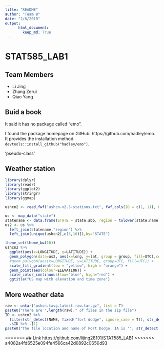```yaml
---
title: "README"
author: "Team 8"
date: "2/6/2019"
output: 
      html_document:
        keep_md: True
---
```




# STAT585_LAB1

## Team Members
- Li Jing
- Zhang Zerui
- Qiao Yang


## Buid a book

It said it has no package called "emo".

I found the package homepage on GitHub: https://github.com/hadley/emo. It provides the installation method: `devtools::install_github("hadley/emo")`.

'pseudo-class'


## Weather station

```r
library(dplyr)
library(readr)
library(ggplot2)
library(stringr)
library(ggmap)

ushcn2 <- read_fwf("ushcn-v2.5-stations.txt", fwf_cols(ID = c(1, 11), LATITUDE = c(13, 20), LONGITUDE = c(22, 30), ELEVATION = c(32, 37), STATE = c(39, 40), NAME = c(42, 71), COMPONENT1 = c(73, 78), COMPONENT2 = c(80, 85), COMPONENT3 = c(87, 92), UTC = c(94, 95)))

us <- map_data("state")
statename <- data.frame(STATE = state.abb, region = tolower(state.name), stringsAsFactors = FALSE)
us2 <- us %>%
  left_join(statename,"region") %>%
  left_join(unique(ushcn2[,c(5,10)]),by="STATE")

theme_set(theme_bw(16))
ushcn2 %>%
  ggplot(aes(x=LONGITUDE, y=LATITUDE)) +
  geom_polygon(data=us2, aes(x=long, y=lat, group = group, fill=UTC),colour="black") +
  #geom_polygon(aes(x=LONGITUDE, y=LATITUDE, group=UTC, fill=UTC)) +
  scale_fill_gradient(low = "yellow", high = "orange") +
  geom_point(aes(colour=ELEVATION)) + 
  scale_color_continuous(low="blue", high="red") +
  ggtitle("US map with elevation and time zone")
```

  
## More weather data
```r
raw <- untar("ushcn.tavg.latest.raw.tar.gz", list = T)
paste0("There are ",length(raw)," of files in the zip file")
ID <- ushcn2 %>%
  filter(str_detect(NAME, fixed("fort dodge", ignore_case = T)), str_detect(STATE, "IA")) %>%
  .$ID %>% .[1]
paste0("The file location and name of Fort Dodge, IA is '", str_detect(raw, ID) %>% raw[.],"'")
```




=======
## Link
[https://github.com/lijing28101/STAT585_LAB1](https://github.com/lijing28101/STAT585_LAB1)
>>>>>>> a4082a4fd6525e094fe4566ca42d0892c0650d93
  

